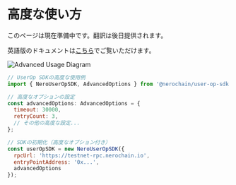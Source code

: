 # 高度な使い方

このページは現在準備中です。翻訳は後日提供されます。

英語版のドキュメントは[こちら](/en/developer-tools/user-op-sdk/advanced-usage)でご覧いただけます。

<div className="flex justify-center my-8">
  <img src="/assets/advanced-usage.png" alt="Advanced Usage Diagram" className="rounded-lg shadow-md max-w-full" />
</div>

```javascript
// UserOp SDKの高度な使用例
import { NeroUserOpSDK, AdvancedOptions } from '@nerochain/user-op-sdk';

// 高度なオプションの設定
const advancedOptions: AdvancedOptions = {
  timeout: 30000,
  retryCount: 3,
  // その他の高度な設定...
};

// SDKの初期化（高度なオプション付き）
const userOpSDK = new NeroUserOpSDK({
  rpcUrl: 'https://testnet-rpc.nerochain.io',
  entryPointAddress: '0x...',
  advancedOptions
});
``` 